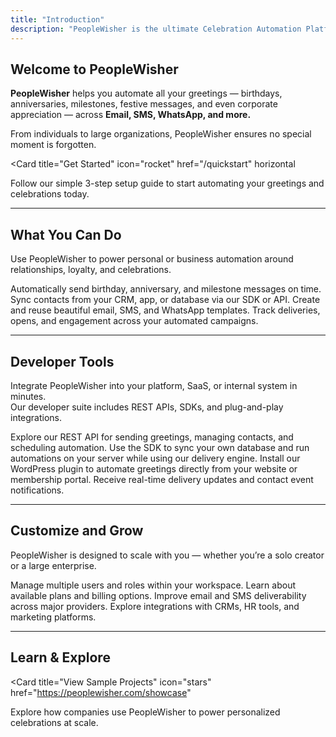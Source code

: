 ```yaml
---
title: "Introduction"
description: "PeopleWisher is the ultimate Celebration Automation Platform for sending automated greetings, reminders, and gifts."
---
```


## Welcome to PeopleWisher

**PeopleWisher** helps you automate all your greetings — birthdays, anniversaries, milestones, festive messages, and even corporate appreciation — across **Email, SMS, WhatsApp, and more.**

From individuals to large organizations, PeopleWisher ensures no special moment is forgotten.

<Card
  title="Get Started"
  icon="rocket"
  href="/quickstart"
  horizontal
>
  Follow our simple 3-step setup guide to start automating your greetings and celebrations today.
</Card>

---

## What You Can Do

Use PeopleWisher to power personal or business automation around relationships, loyalty, and celebrations.

<Columns cols={2}>
  <Card
    title="Automate Greetings"
    icon="calendar-days"
    href="/guides/automations"
  >
    Automatically send birthday, anniversary, and milestone messages on time.
  </Card>
  <Card
    title="Connect Your Data"
    icon="database"
    href="/guides/integrations"
  >
    Sync contacts from your CRM, app, or database via our SDK or API.
  </Card>
  <Card
    title="Manage Templates"
    icon="palette"
    href="/guides/templates"
  >
    Create and reuse beautiful email, SMS, and WhatsApp templates.
  </Card>
  <Card
    title="Analytics & Reports"
    icon="chart-bar"
    href="/guides/analytics"
  >
    Track deliveries, opens, and engagement across your automated campaigns.
  </Card>
</Columns>

---

## Developer Tools

Integrate PeopleWisher into your platform, SaaS, or internal system in minutes.  
Our developer suite includes REST APIs, SDKs, and plug-and-play integrations.

<Columns cols={2}>
  <Card
    title="API Reference"
    icon="terminal"
    href="/api-reference/introduction"
  >
    Explore our REST API for sending greetings, managing contacts, and scheduling automation.
  </Card>
  <Card
    title="PeopleWisher Connect SDK"
    icon="puzzle-piece"
    href="/sdk/introduction"
  >
    Use the SDK to sync your own database and run automations on your server while using our delivery engine.
  </Card>
  <Card
    title="WordPress Plugin"
    icon="wordpress"
    href="/integrations/wordpress"
  >
    Install our WordPress plugin to automate greetings directly from your website or membership portal.
  </Card>
  <Card
    title="Webhooks"
    icon="bolt"
    href="/api-reference/webhooks"
  >
    Receive real-time delivery updates and contact event notifications.
  </Card>
</Columns>

---

## Customize and Grow

PeopleWisher is designed to scale with you — whether you’re a solo creator or a large enterprise.

<Columns cols={2}>
  <Card
    title="Teams & Roles"
    icon="users"
    href="/account/teams"
  >
    Manage multiple users and roles within your workspace.
  </Card>
  <Card
    title="Billing & Plans"
    icon="credit-card"
    href="/account/billing"
  >
    Learn about available plans and billing options.
  </Card>
  <Card
    title="Deliverability Guide"
    icon="envelope-open-text"
    href="/guides/deliverability"
  >
    Improve email and SMS deliverability across major providers.
  </Card>
  <Card
    title="Integration Marketplace"
    icon="store"
    href="/integrations/marketplace"
  >
    Explore integrations with CRMs, HR tools, and marketing platforms.
  </Card>
</Columns>

---

## Learn & Explore

<Card
  title="View Sample Projects"
  icon="stars"
  href="https://peoplewisher.com/showcase"
>
  Explore how companies use PeopleWisher to power personalized celebrations at scale.
</Card>
